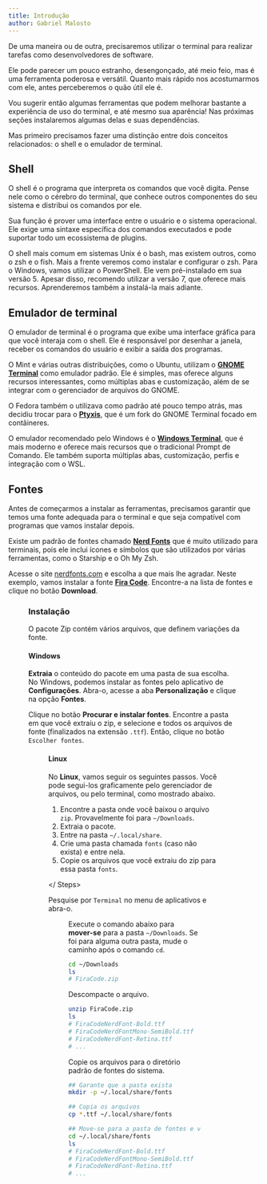 ```yaml
---
title: Introdução
author: Gabriel Malosto
---
```




De uma maneira ou de outra, precisaremos utilizar o terminal para realizar tarefas como desenvolvedores de software.

Ele pode parecer um pouco estranho, desengonçado, até meio feio, mas é uma ferramenta poderosa e versátil.
Quanto mais rápido nos acostumarmos com ele, antes perceberemos o quão útil ele é.

Vou sugerir então algumas ferramentas que podem melhorar bastante a experiência de uso do terminal, e até mesmo sua aparência!
Nas próximas seções instalaremos algumas delas e suas dependências.

Mas primeiro precisamos fazer uma distinção entre dois conceitos relacionados: o shell e o emulador de terminal.

## Shell

O shell é o programa que interpreta os comandos que você digita.
Pense nele como o cérebro do terminal, que conhece outros componentes do seu sistema e distribui os comandos por ele.

Sua função é prover uma interface entre o usuário e o sistema operacional.
Ele exige uma sintaxe específica dos comandos executados e pode suportar todo um ecossistema de plugins.

O shell mais comum em sistemas Unix é o bash, mas existem outros, como o zsh e o fish.
Mais a frente veremos como instalar e configurar o zsh.
Para o Windows, vamos utilizar o PowerShell.
Ele vem pré-instalado em sua versão 5.
Apesar disso, recomendo utilizar a versão 7, que oferece mais recursos.
Aprenderemos também a instalá-la mais adiante.

## Emulador de terminal

O emulador de terminal é o programa que exibe uma interface gráfica para que você interaja com o shell.
Ele é responsável por desenhar a janela, receber os comandos do usuário e exibir a saída dos programas.

O Mint e várias outras distribuições, como o Ubuntu, utilizam o [**GNOME Terminal**](https://gitlab.gnome.org/GNOME/gnome-terminal) como emulador padrão.
Ele é simples, mas oferece alguns recursos interessantes, como múltiplas abas e customização, além de se integrar com o gerenciador de arquivos do GNOME.

O Fedora também o utilizava como padrão até pouco tempo atrás, mas decidiu trocar para o [**Ptyxis**](https://gitlab.gnome.org/chergert/ptyxis/), que é um fork do GNOME Terminal focado em contâineres.

O emulador recomendado pelo Windows é o [**Windows Terminal**](https://github.com/microsoft/terminal), que é mais moderno e oferece mais recursos que o tradicional Prompt de Comando.
Ele também suporta múltiplas abas, customização, perfis e integração com o WSL.

## Fontes

Antes de começarmos a instalar as ferramentas, precisamos garantir que temos uma fonte adequada para o terminal e que seja compatível com programas que vamos instalar depois.

Existe um padrão de fontes chamado [**Nerd Fonts**](https://www.nerdfonts.com/) que é muito utilizado para terminais, pois ele inclui ícones e símbolos que são utilizados por várias ferramentas, como o Starship e o Oh My Zsh.

Acesse o site [nerdfonts.com](https://www.nerdfonts.com/font-downloads) e escolha a que mais lhe agradar.
Neste exemplo, vamos instalar a fonte [**Fira Code**](https://github.com/ryanoasis/nerd-fonts/releases/download/v3.3.0/FiraCode.zip).
Encontre-a na lista de fontes e clique no botão **Download**.

<Figure
  caption="Opção de download da fonte FiraCode no site Nerd Fonts."
  images={[
    {
      src: firaCode,
      alt: "Parte da página de downloads do site Nerd Fonts, em que se mostra a opção pela fonte FiraCode.",
    },
  ]}
/>

### Instalação

O pacote Zip contém vários arquivos, que definem variações da fonte.

#### Windows

**Extraia** o conteúdo do pacote em uma pasta de sua escolha.
No Windows, podemos instalar as fontes pelo aplicativo de **Configurações**.
Abra-o, acesse a aba **Personalização** e clique na opção **Fontes**.

Clique no botão **Procurar e instalar fontes**.
Encontre a pasta em que você extraiu o zip, e selecione e todos os arquivos de fonte (finalizados na extensão `.ttf`).
Então, clique no botão `Escolher fontes`.

<Figure
  caption="Configurações na seção de Fontes."
  images={[
    {
      src: fontsSettingsOnWindows,
      alt: `Janela do aplicativo de configurações do Windows na seção de Fontes, em que se vê um retângulo tracejado com um botão centralizado em que se lê "Procurar e instalar fontes".`,
    },
  ]}
/>

#### Linux

No **Linux**, vamos seguir os seguintes passos.
Você pode segui-los graficamente pelo gerenciador de arquivos, ou pelo terminal, como mostrado abaixo.

<Steps>

1. Encontre a pasta onde você baixou o arquivo `zip`. Provavelmente foi para `~/Downloads`.
1. Extraia o pacote.
1. Entre na pasta `~/.local/share`.
1. Crie uma pasta chamada `fonts` (caso não exista) e entre nela.
1. Copie os arquivos que você extraiu do zip para essa pasta `fonts`.

</ Steps>

Pesquise por `Terminal` no menu de aplicativos e abra-o.

<Figure
  caption="Buscando pelo Terminal no menu de apps do Cinnamon."
  images={[
    {
      src: searchingTerminalOnCinnamon,
      alt: `Menu de apps do Mint, em que se busca por "terminal".`,
    },
  ]}
/>

Execute o comando abaixo para **mover-se** para a pasta `~/Downloads`.
Se foi para alguma outra pasta, mude o caminho após o comando `cd`.

```zsh title="Fedora ou Mint" frame="terminal"
cd ~/Downloads
ls
# FiraCode.zip
```

Descompacte o arquivo.

```zsh title="Fedora ou Mint" frame="terminal"
unzip FiraCode.zip
ls
# FiraCodeNerdFont-Bold.ttf
# FiraCodeNerdFontMono-SemiBold.ttf
# FiraCodeNerdFont-Retina.ttf
# ...
```

Copie os arquivos para o diretório padrão de fontes do sistema.

```zsh title="Fedora ou Mint" frame="terminal"
## Garante que a pasta exista
mkdir -p ~/.local/share/fonts

## Copia os arquivos
cp *.ttf ~/.local/share/fonts

## Move-se para a pasta de fontes e verifica se os aquivos foram copiados
cd ~/.local/share/fonts
ls
# FiraCodeNerdFont-Bold.ttf
# FiraCodeNerdFontMono-SemiBold.ttf
# FiraCodeNerdFont-Retina.ttf
# ...
```
